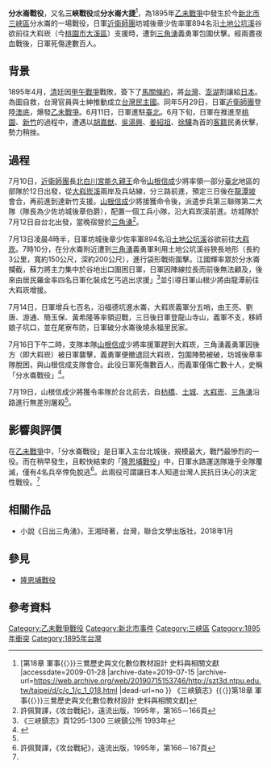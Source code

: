 {{Infobox military conflict
|conflict=分水崙戰役
|partof= [[乙未战争|乙未战争]]
|image=
|caption=
|date= 1895年7月13日-1895年7月16日
|place= [[新北市|新北市]][[三峽區|三峽區]]
|result= 義勇軍獲勝
|combatant1={{flag|Empire of Japan}}
|combatant2=[[Image:Flag_of_Formosa_1895.svg|22px]][[義勇軍|義勇軍]]
|commander1=[[坊城後章|坊城後章]]<br>[[山根信成|山根信成]]
|commander2=[[蘇力|蘇力]]<br>[[蘇俊|蘇俊]]<br>[[陳小埤|陳小埤]]<br>[[蘇根銓|蘇根銓]]{{KIA}}<br>[[陳有善|陳有善]]{{KIA}}<br>[[江國輝|江國輝]]
|strength1=894人
|strength2=3,000人
|casualties1=200~300傷亡
|casualties2=約50人傷亡
|campaignbox=
}}
'''分水崙戰役'''，又名'''三峽戰役'''或'''分水崙大捷'''<ref name="三峽鎮志">[{{Cite web |url=http://szt3d.ntpu.edu.tw/taipei/d/c/c_1/c_1_018.html |title=《三峽鎮志》{{〈}}第18章 軍事{{〉}}三鶯歷史與文化數位教材設計 史料與相關文獻 |accessdate=2009-01-28 |archive-date=2019-07-15 |archive-url=https://web.archive.org/web/20190715153746/http://szt3d.ntpu.edu.tw/taipei/d/c/c_1/c_1_018.html |dead-url=no }} 《三峽鎮志》{{〈}}第18章 軍事{{〉}}三鶯歷史與文化數位教材設計 史料與相關文獻]</ref>，為1895年[[乙未戰爭|乙未戰爭]]中發生於今[[新北市|新北市]][[三峽區|三峽區]]分水崙的一場戰役，日軍[[近衛師團|近衛師團]]坊城後章少佐率軍894名沿[[土地公坑溪|土地公坑溪]]谷欲前往大嵙崁（今[[桃園市|桃園市]][[大溪區|大溪區]]）支援時，遭到[[三峽區|三角湧]]義勇軍包圍伏擊。經兩晝夜血戰後，日軍死傷達數百人。

==背景==
1895年4月，[[清|清]]廷因[[甲午戰爭|甲午戰爭]]戰敗，簽下了[[馬關條約|馬關條約]]，將[[台灣|台灣]]、[[澎湖縣|澎湖]]割讓給[[日本|日本]]。為圖自救，台灣官員與士紳推動成立[[台灣民主國|台灣民主國]]。同年5月29日，日軍[[近衛師團|近衛師團]]登陸[[澳底|澳底]]，爆發[[乙未戰爭|乙未戰爭]]。6月11日，日軍進駐[[臺北市|臺北]]。6月下旬，日軍在推進至[[桃園區|桃園]]、[[新竹市|新竹]]的過程中，遭遇以[[胡嘉猷|胡嘉猷]]、[[吳湯興|吳湯興]]、[[姜紹祖_(台灣客家人)|姜紹祖]]、[[徐驤|徐驤]]為首的[[客籍|客籍]]民勇伏擊，勢力稍挫。

==過程==
7月10日，[[近衛師團|近衛師團]]長[[北白川宮能久親王|北白川宮能久親王]]命令[[山根信成|山根信成]]少將率領一部分[[臺北市|臺北]]地區的部隊於12日出發，從[[大嵙崁溪|大嵙崁溪]]兩岸及兵站線，分三路前進，預定三日後在[[龍潭區_(桃園市)|龍潭坡]]會合，再前進到達新竹支援。[[山根信成|山根信成]]少將接獲命令後，派遣步兵第三聯隊第二大隊（隊長為少佐坊城後章伯爵），配置一個工兵小隊，沿大嵙崁溪前進。坊城隊於7月12日自台北出發，當晚宿營於[[三峽區|三角湧]]<ref>許佩賢譯，《攻台戰紀》，遠流出版，1995年，第165－166頁</ref>。

7月13日凌晨4時半，日軍坊城後章少佐率軍894名沿[[土地公坑溪|土地公坑溪]]谷欲前往[[大溪區|大嵙崁]]。7時10分，在分水崙附近遭到[[三峽區|三角湧]]義勇軍利用土地公坑溪谷狹長地形（長約3公里，寬約150公尺，深約200公尺），進行袋形戰術圍擊。江國輝率眾於分水崙攔截，蘇力將主力集中於谷地出口圍困日軍，日軍因陣線拉長而前後無法顧及，後來由居民羅金率四名日軍化裝成乞丐逃出求援」<ref name="1295-1300">《三峽鎮志》頁1295-1300 三峽鎮公所 1993年</ref>並引導日軍山根少將由龍潭前往大嵙崁增援。

7月14日，日軍增兵七百名，沿福德坑進水崙，大嵙崁義軍分五哨，由王亮、劉唐、游通、簡玉保、黃希隆等率領迎戰，三日後日軍登龍山寺山，義軍不支，移師娘子坑口，並在尾寮布防，日軍破分水崙後燒永福里民家。

7月16日下午二時，支隊本隊[[山根信成|山根信成]]少將率援軍趕到大嵙崁，三角湧義勇軍因後方（即大嵙崁）被日軍襲擊，義勇軍便撤退回大嵙崁，包圍陣勢被破，坊城後章率隊脫困，與山根信成支隊會合。此役日軍死傷數百人，而義軍僅傷亡數十人，史稱「分水崙戰役」<ref name="劉陳">{{Cite web |url=http://awk.caes.tpc.edu.tw/special/00%E8%B3%87%E6%96%99%E5%88%86%E4%BA%AB/%E4%B8%89%E8%A7%92%E6%B9%A7%E8%AC%9B%E5%8F%A4PDF%E6%AA%94/A5-%E4%B8%89%E5%B3%BD%E6%8A%97%E6%97%A5%E8%A1%80%E6%B7%9A%E5%8F%B2.pdf |title=劉文章、陳釗浩，《三峽抗日血淚史》 |accessdate=2009-01-28 |archive-date=2009-09-20 |archive-url=https://web.archive.org/web/20090920083458/http://awk.caes.tpc.edu.tw/special/00%E8%B3%87%E6%96%99%E5%88%86%E4%BA%AB/%E4%B8%89%E8%A7%92%E6%B9%A7%E8%AC%9B%E5%8F%A4PDF%E6%AA%94/A5-%E4%B8%89%E5%B3%BD%E6%8A%97%E6%97%A5%E8%A1%80%E6%B7%9A%E5%8F%B2.pdf |dead-url=no }}</ref>。

7月19日，山根信成少將獲令率隊於台北前去，自[[板橋區_(新北市)|枋橋]]、[[土城區|土城]]、[[大溪區|大嵙崁]]、[[三峽區|三角湧]]沿路進行無差別屠殺<ref name="1295-1300"/>。

==影響與評價==
在[[乙未戰爭|乙未戰爭]]中，「分水崙戰役」是日軍入主台北城後，規模最大，戰鬥最慘烈的一役。而在稍早發生，且較快結束的「[[隆恩埔戰役|隆恩埔戰役]]」中，日軍水路運送隊幾乎全隊覆滅，僅有4名兵卒倖免脫逃<ref>許佩賢譯，《攻台戰紀》，遠流出版，1995年，第166－167頁</ref>。此兩役可謂讓日本人知道台灣人民抗日決心的決定性戰役。<ref name="劉陳"/>

==相關作品==
*小說《日出三角湧》，王湘琦著，台灣，聯合文學出版社，2018年1月

==參見==
*[[隆恩埔戰役|隆恩埔戰役]]

==參考資料==
{{reflist}}
{{乙未戰爭}}
{{台灣日治時期歷史事件}}
{{台灣戰爭史}}

[[Category:乙未戰爭戰役|Category:乙未戰爭戰役]]
[[Category:新北市事件|Category:新北市事件]]
[[Category:三峽區|Category:三峽區]]
[[Category:1895年衝突|Category:1895年衝突]]
[[Category:1895年台灣|Category:1895年台灣]]